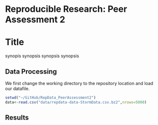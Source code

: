 # Reproducible Research: Peer Assessment 2
# Title

synopis synopsis
synopsis synopsis

## Data Processing
We first change the working directory to the repository location and load our datafile.

```r
setwd("~/GitHub/RepData_PeerAssessment2")
data<-read.csv("data/repdata-data-StormData.csv.bz2",nrows=5000)
```

## Results
